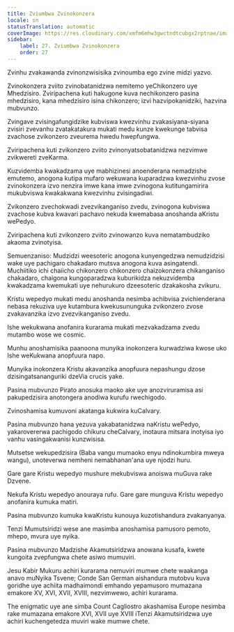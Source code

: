 ```yaml
---
title: Zviumbwa Zvinokonzera
locale: sn
statusTranslation: automatic
coverImage: https://res.cloudinary.com/xmfm6mhw3gwctndtcubgx2rptnae/image/upload/v1741354419/small_cover_la_gran_rebelion_28716e29d2.webp
sidebar:
    label: 27. Zviumbwa Zvinokonzera
    order: 27
---
```

Zvinhu zvakawanda zvinonzwisisika zvinoumba ego zvine midzi yazvo.

Zvinokonzera zviito zvinobatanidzwa nemitemo yeChikonzero uye Mhedzisiro. Zviripachena kuti hakugone kuva nechikonzero pasina mhedzisiro, kana mhedzisiro isina chikonzero; izvi hazvipokanidziki, hazvina mubvunzo.

Zvingave zvisingafungidzike kubviswa kwezvinhu zvakasiyana-siyana zvisiri zvevanhu zvatakatakura mukati medu kunze kwekunge tabvisa zvachose zvikonzero zveurema hwedu hwepfungwa.

Zviripachena kuti zvikonzero zviito zvinonyatsobatanidzwa nezvimwe zvikwereti zveKarma.

Kuzvidemba kwakadzama uye mabhizinesi anoenderana nemadzishe emutemo, anogona kutipa mufaro wekuwana kuparadzwa kwezvinhu zvose zvinokonzera izvo nenzira imwe kana imwe zvinogona kutitungamirira mukubviswa kwakakwana kwezvinhu zvisingadiwi.

Zvikonzero zvechokwadi zvezvikanganiso zvedu, zvinogona kubviswa zvachose kubva kwavari pachavo nekuda kwemabasa anoshanda aKristu wePedyo.

Zviripachena kuti zvikonzero zviito zvinowanzo kuva nematambudziko akaoma zvinotyisa.

Semuenzaniso: Mudzidzi weesoteric anogona kunyengedzwa nemudzidzisi wake uye pachigaro chakadaro mutsva anogona kuva asingatendi. Muchiitiko ichi chaiicho chikonzero chikonzero chaizokonzera chikanganiso chakadaro, chaigona kungoparadzwa kuburikidza nekuzvidemba kwakadzama kwemukati uye nehurukuro dzeesoteric dzakakosha zvikuru.

Kristu wepedyo mukati medu anoshanda nesimba achibvisa zvichienderana nebasa rekuziva uye kutambura kwekusununguka zvikonzero zvose zvakavanzika izvo zvezvikanganiso zvedu.

Ishe wekukwana anofanira kurarama mukati mezvakadzama zvedu mutambo wose we cosmic.

Munhu anoshamisika paanoona munyika inokonzera kurwadziwa kwose uko Ishe weKukwana anopfuura napo.

Munyika inokonzera Kristu akavanzika anopfuura nepashungu dzose dzisingatsananguriki dzeVia crucis yake.

Pasina mubvunzo Pirato anosuka maoko ake uye anozviruramisa asi pakupedzisira anotongera anodiwa kurufu rwechigodo.

Zvinoshamisa kumuvoni akatanga kukwira kuCalvary.

Pasina mubvunzo hana yezuva yakabatanidzwa naKristu wePedyo, yakarovererwa pachigodo chikuru cheCalvary, inotaura mitsara inotyisa iyo vanhu vasingakwanisi kunzwisisa.

Mutsetse wekupedzisira (Baba vangu mumaoko enyu ndinokumbira mweya wangu), unoteverwa nemheni nemabhanan'ana uye njodzi huru.

Gare gare Kristu wepedyo mushure mekubviswa anoiswa muGuva rake Dzvene.

Nekufa Kristu wepedyo anouraya rufu. Gare gare munguva Kristu wepedyo anofanira kumuka matiri.

Pasina mubvunzo kumuka kwaKristu kunouya kuzotishandura zvakanyanya.

Tenzi Mumutsiridzi wese ane masimba anoshamisa pamusoro pemoto, mhepo, mvura uye nyika.

Pasina mubvunzo Madzishe Akamutsiridzwa anowana kusafa, kwete kungoita zvepfungwa chete asiwo mumuviri.

Jesu Kabir Mukuru achiri kurarama nemuviri mumwe chete waakanga anavo muNyika Tsvene; Conde San German aishandura mutobvu kuva goridhe uye achiita madhaimondi emhando yepamusoro mumazana emakore XV, XVI, XVII, XVIII, nezvimwewo, achiri kurarama.

The enigmatic uye ane simba Count Cagliostro akashamisa Europe nesimba rake mumazana emakore XVI, XVII uye XVIII iTenzi Akamutsiridzwa uye achiri kuchengetedza muviri wake mumwe chete.

